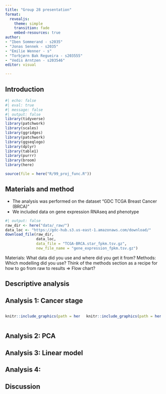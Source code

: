 ```yaml
---
title: "Group 28 presentation"
format: 
  revealjs:
    theme: simple
    transition: fade
    embed-resources: true
author: 
- "Iben Sommerand - s2035"
- "Jonas Sennek - s2035"
- "Emilie Wenner - s"
- "Torbjørn Bak Regueira - s203555"
- "Vedis Arntzen - s203546"
editor: visual

---
```


## Introduction

```r
#| echo: false
#| eval: true
#| message: false
#| output: false
library(tidyverse)
library(patchwork)
library(scales)
library(ggridges)
library(patchwork)
library(ggseqlogo)
library(dplyr)
library(table1)
library(purrr)
library(broom)
library(here)
```

```r
source(file = here("R/99_proj_func.R"))
```


## Materials and method

-   The analysis was performed on the dataset "GDC TCGA Breast Cancer (BRCA)"
-   We included data on gene expression RNAseq and phenotype

```r
#| output: false
raw_dir <- here("data/_raw/")
data_loc <- "https://gdc-hub.s3.us-east-1.amazonaws.com/download/"
download_file(raw_dir, 
              data_loc, 
              data_file = "TCGA-BRCA.star_fpkm.tsv.gz", 
              new_file_name = "gene_expression_fpkm.tsv.gz")
```

Materials: What data did you use and where did you get it from? Methods: Which modelling did you use? Think of the methods section as a recipe for how to go from raw to results =\> Flow chart?

## Descriptive analysis


## Analysis 1: Cancer stage
:::: {.columns}

::: {.column width="50%"}
```r
knitr::include_graphics(path = here("results/05_01_years_until_death_by_cancer_stage.png"))
```
:::

::: {.column width="50%"}
```r
knitr::include_graphics(path = here("results/05_02_vital_status_by_cancer_stage.png"))
```
:::

::::

## Analysis 2: PCA

## Analysis 3: Linear model


## Analysis 4: 

## Discussion
